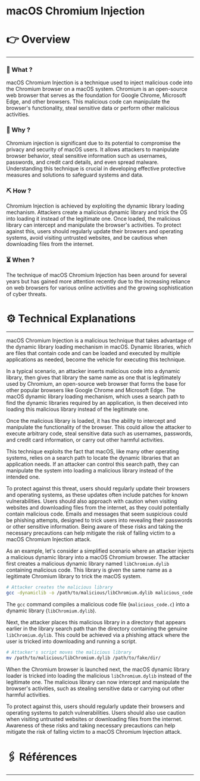 # macOS Chromium Injection


# 👉 Overview

---

### 👀 What ?

macOS Chromium Injection is a technique used to inject malicious code into the Chromium browser on a macOS system. Chromium is an open-source web browser that serves as the foundation for Google Chrome, Microsoft Edge, and other browsers. This malicious code can manipulate the browser's functionality, steal sensitive data or perform other malicious activities.


### 🧐 Why ?

Chromium injection is significant due to its potential to compromise the privacy and security of macOS users. It allows attackers to manipulate browser behavior, steal sensitive information such as usernames, passwords, and credit card details, and even spread malware. Understanding this technique is crucial in developing effective protective measures and solutions to safeguard systems and data.


### ⛏️ How ?

Chromium Injection is achieved by exploiting the dynamic library loading mechanism. Attackers create a malicious dynamic library and trick the OS into loading it instead of the legitimate one. Once loaded, the malicious library can intercept and manipulate the browser's activities. To protect against this, users should regularly update their browsers and operating systems, avoid visiting untrusted websites, and be cautious when downloading files from the internet.


### ⏳ When ?

The technique of macOS Chromium Injection has been around for several years but has gained more attention recently due to the increasing reliance on web browsers for various online activities and the growing sophistication of cyber threats.


# ⚙️ Technical Explanations

---

macOS Chromium Injection is a malicious technique that takes advantage of the dynamic library loading mechanism in macOS. Dynamic libraries, which are files that contain code and can be loaded and executed by multiple applications as needed, become the vehicle for executing this technique.

In a typical scenario, an attacker inserts malicious code into a dynamic library, then gives that library the same name as one that is legitimately used by Chromium, an open-source web browser that forms the base for other popular browsers like Google Chrome and Microsoft Edge. The macOS dynamic library loading mechanism, which uses a search path to find the dynamic libraries required by an application, is then deceived into loading this malicious library instead of the legitimate one.

Once the malicious library is loaded, it has the ability to intercept and manipulate the functionality of the browser. This could allow the attacker to execute arbitrary code, steal sensitive data such as usernames, passwords, and credit card information, or carry out other harmful activities.

This technique exploits the fact that macOS, like many other operating systems, relies on a search path to locate the dynamic libraries that an application needs. If an attacker can control this search path, they can manipulate the system into loading a malicious library instead of the intended one.

To protect against this threat, users should regularly update their browsers and operating systems, as these updates often include patches for known vulnerabilities. Users should also approach with caution when visiting websites and downloading files from the internet, as they could potentially contain malicious code. Emails and messages that seem suspicious could be phishing attempts, designed to trick users into revealing their passwords or other sensitive information. Being aware of these risks and taking the necessary precautions can help mitigate the risk of falling victim to a macOS Chromium Injection attack.

As an example, let's consider a simplified scenario where an attacker injects a malicious dynamic library into a macOS Chromium browser. The attacker first creates a malicious dynamic library named `libChromium.dylib` containing malicious code. This library is given the same name as a legitimate Chromium library to trick the macOS system.

```bash
# Attacker creates the malicious library
gcc -dynamiclib -o /path/to/malicious/libChromium.dylib malicious_code.c

```

The `gcc` command compiles a malicious code file (`malicious_code.c`) into a dynamic library (`libChromium.dylib`).

Next, the attacker places this malicious library in a directory that appears earlier in the library search path than the directory containing the genuine `libChromium.dylib`. This could be achieved via a phishing attack where the user is tricked into downloading and running a script.

```bash
# Attacker's script moves the malicious library
mv /path/to/malicious/libChromium.dylib /path/to/fake/dir/

```

When the Chromium browser is launched next, the macOS dynamic library loader is tricked into loading the malicious `libChromium.dylib` instead of the legitimate one. The malicious library can now intercept and manipulate the browser's activities, such as stealing sensitive data or carrying out other harmful activities.

To protect against this, users should regularly update their browsers and operating systems to patch vulnerabilities. Users should also use caution when visiting untrusted websites or downloading files from the internet. Awareness of these risks and taking necessary precautions can help mitigate the risk of falling victim to a macOS Chromium Injection attack.

# 🖇️ Références

---